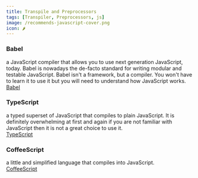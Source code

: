 ```yaml
---
title: Transpile and Preprocessors
tags: [Transpiler, Preprocessors, js]
image: /recommends-javascript-cover.png
icon: 🌶
---
```


### Babel

a JavaScript compiler that allows you to use next generation JavaScript, today. Babel is nowadays the de-facto standard for writing modular and testable JavaScript.
Babel isn't a framework, but a compiler. You won't have to learn it to use it but you will need to understand how JavaScript works.
[Babel](https://babeljs.io/)

### TypeScript

a typed superset of JavaScript that compiles to plain JavaScript. It is definitely overwhelming at first and again if you are not familiar with JavaScript then it is not a great choice to use it.  
[TypeScript](http://www.typescriptlang.org/)

### CoffeeScript

a little and simplified language that compiles into JavaScript.  
[CoffeeScript](http://coffeescript.org/)
